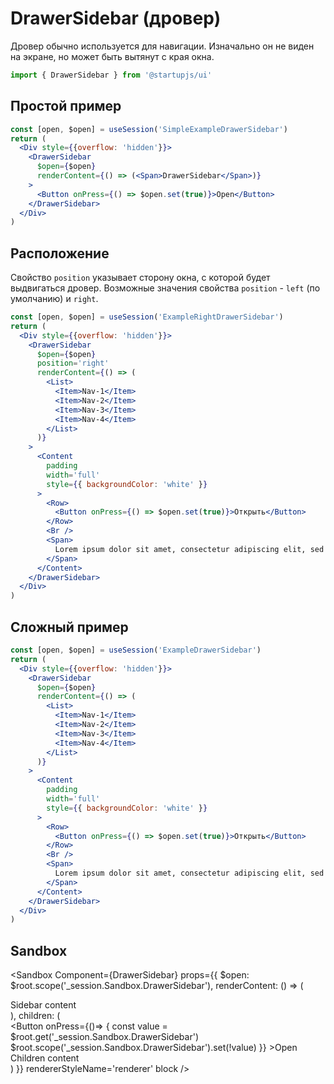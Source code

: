 
# DrawerSidebar (дровер)

Дровер обычно используется для навигации. Изначально он не виден на экране, но может быть вытянут c края окна.

```jsx
import { DrawerSidebar } from '@startupjs/ui'
```

## Простой пример

```jsx example
const [open, $open] = useSession('SimpleExampleDrawerSidebar')
return (
  <Div style={{overflow: 'hidden'}}>
    <DrawerSidebar
      $open={$open}
      renderContent={() => (<Span>DrawerSidebar</Span>)}
    >
      <Button onPress={() => $open.set(true)}>Open</Button>
    </DrawerSidebar>
  </Div>
)
```

## Расположение

Свойство `position` указывает сторону окна, с которой будет выдвигаться дровер. Возможные значения свойства `position` - `left` (по умолчанию) и `right`.

```jsx example noscroll
const [open, $open] = useSession('ExampleRightDrawerSidebar')
return (
  <Div style={{overflow: 'hidden'}}>
    <DrawerSidebar
      $open={$open}
      position='right'
      renderContent={() => (
        <List>
          <Item>Nav-1</Item>
          <Item>Nav-2</Item>
          <Item>Nav-3</Item>
          <Item>Nav-4</Item>
        </List>
      )}
    >
      <Content
        padding
        width='full'
        style={{ backgroundColor: 'white' }}
      >
        <Row>
          <Button onPress={() => $open.set(true)}>Открыть</Button>
        </Row>
        <Br />
        <Span>
          Lorem ipsum dolor sit amet, consectetur adipiscing elit, sed do eiusmod tempor incididunt ut labore et dolore magna aliqua. Rhoncus dolor purus non enim praesent elementum facilisis leo vel. Risus at ultrices mi tempus imperdiet. Semper risus in hendrerit gravida rutrum quisque non tellus.
        </Span>
      </Content>
    </DrawerSidebar>
  </Div>
)
```

## Сложный пример

```jsx example noscroll
const [open, $open] = useSession('ExampleDrawerSidebar')
return (
  <Div style={{overflow: 'hidden'}}>
    <DrawerSidebar
      $open={$open}
      renderContent={() => (
        <List>
          <Item>Nav-1</Item>
          <Item>Nav-2</Item>
          <Item>Nav-3</Item>
          <Item>Nav-4</Item>
        </List>
      )}
    >
      <Content
        padding
        width='full'
        style={{ backgroundColor: 'white' }}
      >
        <Row>
          <Button onPress={() => $open.set(true)}>Открыть</Button>
        </Row>
        <Br />
        <Span>
          Lorem ipsum dolor sit amet, consectetur adipiscing elit, sed do eiusmod tempor incididunt ut labore et dolore magna aliqua. Rhoncus dolor purus non enim praesent elementum facilisis leo vel. Risus at ultrices mi tempus imperdiet. Semper risus in hendrerit gravida rutrum quisque non tellus.
        </Span>
      </Content>
    </DrawerSidebar>
  </Div>
)
```

## Sandbox

<Sandbox
  Component={DrawerSidebar}
  props={{
    $open: $root.scope('_session.Sandbox.DrawerSidebar'),
    renderContent: () => (
      <Div styleName='sidebar'>
        <Span>Sidebar content</Span>
      </Div>
    ),
    children: (
      <Div styleName='content'>
        <Button
          onPress={()=> {
            const value = $root.get('_session.Sandbox.DrawerSidebar')
            $root.scope('_session.Sandbox.DrawerSidebar').set(!value)
          }}
        >Open</Button>
        <Br />
        <Span>Children content</Span>
      </Div>
    )
  }}
  rendererStyleName='renderer'
  block
/>
